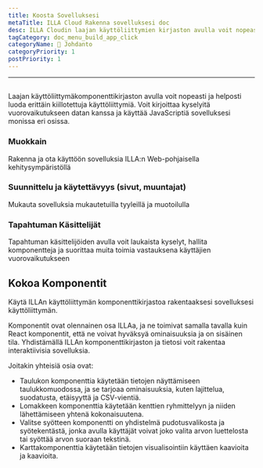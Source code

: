 ```yaml
---
title: Koosta Sovelluksesi
metaTitle: ILLA Cloud Rakenna sovelluksesi doc
desc: ILLA Cloudin laajan käyttöliittymien kirjaston avulla voit nopeasti ja helposti luoda erittäin kiillotettuja rajapintoja
tagCategory: doc_menu_build_app_click
categoryName: 👋 Johdanto
categoryPriority: 1
postPriority: 1
---
```


* * *

## <Heading hidden>Rakenna sovelluksiasi</Heading>

Laajan käyttöliittymäkomponenttikirjaston avulla voit nopeasti ja helposti luoda erittäin kiillotettuja käyttöliittymiä. Voit kirjoittaa kyselyitä vuorovaikutukseen datan kanssa ja käyttää JavaScriptiä sovelluksesi monissa eri osissa.

### Muokkain

Rakenna ja ota käyttöön sovelluksia ILLA:n Web-pohjaisella kehitysympäristöllä

### Suunnittelu ja käytettävyys (sivut, muuntajat)

Mukauta sovelluksia mukautetuilla tyyleillä ja muotoilulla

### Tapahtuman Käsittelijät

Tapahtuman käsittelijöiden avulla voit laukaista kyselyt, hallita komponentteja ja suorittaa muita toimia vastauksena käyttäjien vuorovaikutukseen

## Kokoa Komponentit

Käytä ILLAn käyttöliittymän komponenttikirjastoa rakentaaksesi sovelluksesi käyttöliittymän.

Komponentit ovat olennainen osa ILLAa, ja ne toimivat samalla tavalla kuin React komponentit, että ne voivat hyväksyä ominaisuuksia ja on sisäinen tila. Yhdistämällä ILLAn komponenttikirjaston ja tietosi voit rakentaa interaktiivisia sovelluksia.

Joitakin yhteisiä osia ovat:

-   Taulukon komponenttia käytetään tietojen näyttämiseen taulukkomuodossa, ja se tarjoaa ominaisuuksia, kuten lajittelua, suodatusta, etäisyyttä ja CSV-vientiä.
-   Lomakkeen komponenttia käytetään kenttien ryhmittelyyn ja niiden lähettämiseen yhtenä kokonaisuutena.
-   Valitse syötteen komponentti on yhdistelmä pudotusvalikosta ja syötekentästä, jonka avulla käyttäjät voivat joko valita arvon luettelosta tai syöttää arvon suoraan tekstinä.
-   Karttakomponenttia käytetään tietojen visualisointiin käyttäen kaavioita ja kaavioita.
